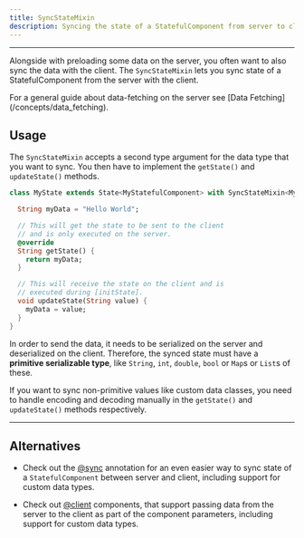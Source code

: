 ```yaml
---
title: SyncStateMixin
description: Syncing the state of a StatefulComponent from server to client.
---
```


---

Alongside with preloading some data on the server, you often want to also sync the data with the client.
The `SyncStateMixin` lets you sync state of a StatefulComponent from the server with the client.

<Info>
For a general guide about data-fetching on the server see [Data Fetching](/concepts/data_fetching).
</Info>

## Usage

The `SyncStateMixin` accepts a second type argument for the data type that you want to sync. You then have to
implement the `getState()` and `updateState()` methods.

```dart
class MyState extends State<MyStatefulComponent> with SyncStateMixin<MyStatefulComponent, String> {

  String myData = "Hello World";

  // This will get the state to be sent to the client
  // and is only executed on the server.
  @override
  String getState() {
    return myData;
  }

  // This will receive the state on the client and is
  // executed during [initState].
  void updateState(String value) {
    myData = value;
  }
}
```

In order to send the data, it needs to be serialized on the server and deserialized on the client.
Therefore, the synced state must have a **primitive serializable type**, like `String`, `int`, `double`, `bool` or `Map`s or `List`s of these.

If you want to sync non-primitive values like custom data classes, you need to handle encoding and decoding
manually in the `getState()` and `updateState()` methods respectively.

---

## Alternatives

- Check out the [@sync](/utils/at_sync) annotation for an even easier way to sync state of a `StatefulComponent` between
server and client, including support for custom data types.

- Check out [@client](/utils/at_client) components, that support passing data from the server to the client as part
of the component parameters, including support for custom data types.
